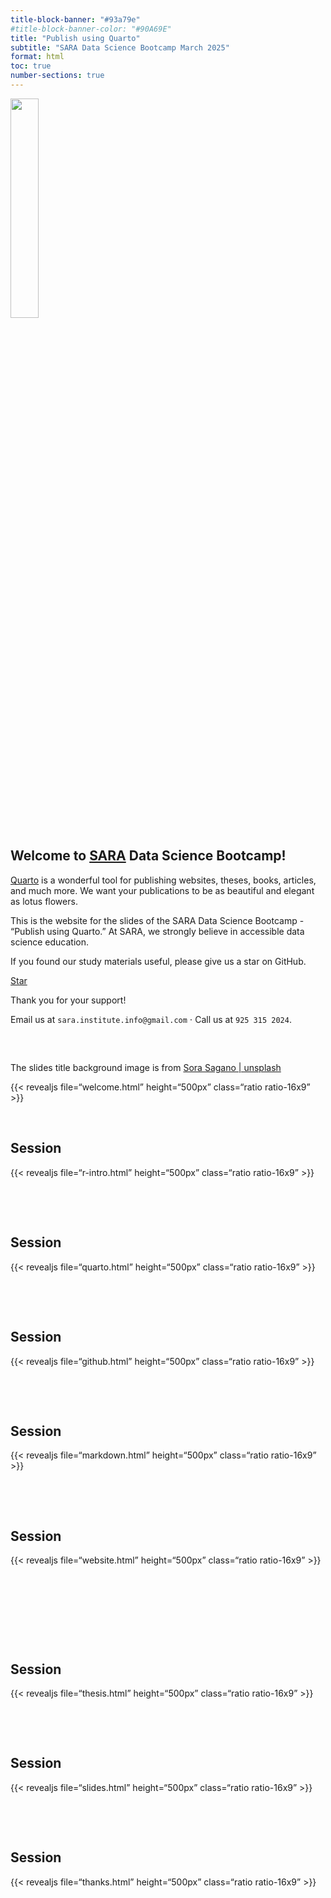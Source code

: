 ```yaml
---
title-block-banner: "#93a79e"
#title-block-banner-color: "#90A69E"
title: "Publish using Quarto"
subtitle: "SARA Data Science Bootcamp March 2025"
format: html
toc: true
number-sections: true
---
```


![](logo-lotus.png){fig-align=center width="30%"}

## Welcome to [SARA](https://sara-edu.netlify.app/) Data Science Bootcamp! {.unnumbered}

[Quarto](https://quarto.org/) is a wonderful tool for publishing websites, theses, books, articles, and much more. We want your publications to be as beautiful and elegant as lotus flowers.

This is the website for the slides of the SARA Data Science Bootcamp - "Publish using Quarto." At SARA, we strongly believe in accessible data science education.

If you found our study materials useful, please give us a star on GitHub. 

<span style="text-shadow: none;"><a class="github-button" href="https://github.com/sara-institute/course-publish-quarto" data-icon="octicon-star" data-size="large" data-show-count="true" aria-label="Star this on GitHub">Star</a><script async defer src="https://buttons.github.io/buttons.js"></script></span>

Thank you for your support!

Email us at `sara.institute.info@gmail.com` $\cdot$ Call us at `925 315 2024`.


## {.unnumbered}

<br>

The slides title background image is from [Sora Sagano | unsplash](https://images.unsplash.com/photo-1593248196138-bad1a611a766?q=80&w=1932&auto=format&fit=crop&ixlib=rb-4.0.3&ixid=M3wxMjA3fDB8MHxwaG90by1wYWdlfHx8fGVufDB8fHx8fA%3D%3D)

{{< revealjs file="welcome.html" height="500px" class="ratio ratio-16x9" >}}

<br>

## Session

{{< revealjs file="r-intro.html" height="500px" class="ratio ratio-16x9" >}}

<br>

<br>

## Session

{{< revealjs file="quarto.html" height="500px" class="ratio ratio-16x9" >}}

<br>

<br>

## Session

{{< revealjs file="github.html" height="500px" class="ratio ratio-16x9" >}}

<br>

<br>

## Session

{{< revealjs file="markdown.html" height="500px" class="ratio ratio-16x9" >}}

<br>

<br>

## Session

{{< revealjs file="website.html" height="500px" class="ratio ratio-16x9" >}}

<br>

<br>

<br>

<br>

## Session

{{< revealjs file="thesis.html" height="500px" class="ratio ratio-16x9" >}}

<br>

<br>

## Session

{{< revealjs file="slides.html" height="500px" class="ratio ratio-16x9" >}}

<br>

<br>

## Session

{{< revealjs file="thanks.html" height="500px" class="ratio ratio-16x9" >}}

















